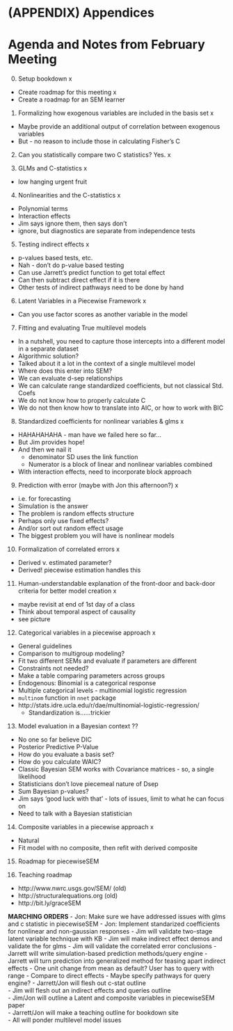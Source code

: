 # (APPENDIX) Appendices  {-}

# Agenda and Notes from February Meeting  

0. Setup bookdown x
- Create roadmap for this meeting x
- Create a roadmap for an SEM learner 

1. Formalizing how exogenous variables are included in the basis set x
- Maybe provide an additional output of correlation between exogenous variables  
- But - no reason to include those in calculating Fisher's C

2. Can you statistically compare two C statistics? Yes.  x

3. GLMs and C-statistics x
- low hanging urgent fruit  

4. Nonlinearities and the C-statistics x
- Polynomial terms  
- Interaction effects  
- Jim says ignore them, then says don't  
- ignore, but diagnostics are separate from independence tests  


5. Testing indirect effects  x
- p-values based tests, etc.  
- Nah - don't do p-value based testing
- Can use Jarrett's predict function to get total effect
- Can then subtract direct effect if it is there
- Other tests of indirect pathways need to be done by hand

6. Latent Variables in a Piecewise Framework  x
- Can you use factor scores as another variable in the model

7. Fitting and evaluating True multilevel models  
- In a nutshell, you need to capture those intercepts into a different model in a separate dataset
- Algorithmic solution?
- Talked about it a lot in the context of a single multilevel model
- Where does this enter into SEM?
- We can evaluate d-sep relationships
- We can calculate range standardized coefficients, but not classical Std. Coefs
- We do not know how to properly calculate C
- We do not then know how to translate into AIC, or how to work with BIC

8. Standardized coefficients for nonlinear variables & glms  x  
  - HAHAHAHAHA - man have we failed here so far...
  - But Jim provides hope!
  - And then we nail it 
      - denominator SD uses the link function  
      - Numerator is a block of linear and nonlinear variables combined
  - With interaction effects, need to incorporate block approach
  

9. Prediction with error (maybe with Jon this afternoon?) x  
- i.e. for forecasting  
- Simulation is the answer  
- The problem is random effects structure  
- Perhaps only use fixed effects?  
- And/or sort out random effect usage  
- The biggest problem you will have is nonlinear models

10. Formalization of correlated errors x
- Derived v. estimated parameter?  
- Derived! piecewise estimation handles this  

11. Human-understandable explanation of the front-door and back-door criteria for better model creation x  
- maybe revisit at end of 1st day of a class  
- Think about temporal aspect of causality  
- see picture

12. Categorical variables in a piecewise approach x
- General guidelines  
- Comparison to multigroup modeling?  
- Fit two different SEMs and evaluate if parameters are different
- Constraints not needed?
- Make a table comparing parameters across groups
- Endogenous:  Binomial is a categorical response
- Multiple categorical levels - multinomial logistic regression  
- `multinom` function in `nnet` package
- http://stats.idre.ucla.edu/r/dae/multinomial-logistic-regression/  
  - Standardization is......trickier  

13. Model evaluation in a Bayesian context  ??
- No one so far believe DIC
- Posterior Predictive P-Value
- How do you evaluate a basis set?
- How do you calculate WAIC?
- Classic Bayesian SEM works with Covariance matrices - so, a single likelihood
- Statisticians don't love piecemeal nature of Dsep
- Sum Bayesian p-values?
- Jim says 'good luck with that' - lots of issues, limit to what he can focus on
- Need to talk with a Bayesian statistician
  
14. Composite variables in a piecewise approach x
  - Natural  
  - Fit model with no composite, then refit with derived composite  

15. Roadmap for piecewiseSEM  

16. Teaching roadmap  
- http://www.nwrc.usgs.gov/SEM/ (old)
- http://structuralequations.org (old)  
- http://bit.ly/graceSEM


**MARCHING ORDERS**
  - Jon: Make sure we have addressed issues with glms and c statistic in piecewiseSEM
  - Jon: Implement standarized coefficients for nonlinear and non-gaussian responses
  - Jim will validate two-stage latent variable technique with KB
  - Jim will make indirect effect demos and validate the for glms
  - Jim will validate the correlated error conclusions
  - Jarrett will write simulation-based prediction methods/query engine
  - Jarrett will turn prediction into generalized method for teasing apart indirect effects
      - One unit change from mean as default? User has to query with range
      - Compare to direct effects
      - Maybe specify pathways for query engine?
  - Jarrett/Jon will flesh out c-stat outline  
  - Jim will flesh out an indirect effects and queries outline  
  - Jim/Jon will outline a Latent and composite variables in piecewiseSEM paper  
  - Jarrett/Jon will make a teaching outline for bookdown site  
  - All will ponder multilevel model issues  